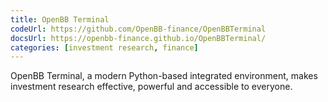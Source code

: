 ```yaml
---
title: OpenBB Terminal
codeUrl: https://github.com/OpenBB-finance/OpenBBTerminal
docsUrl: https://openbb-finance.github.io/OpenBBTerminal/
categories: [investment research, finance]
---
```


OpenBB Terminal, a modern Python-based integrated environment, makes investment research effective, powerful and accessible to everyone.